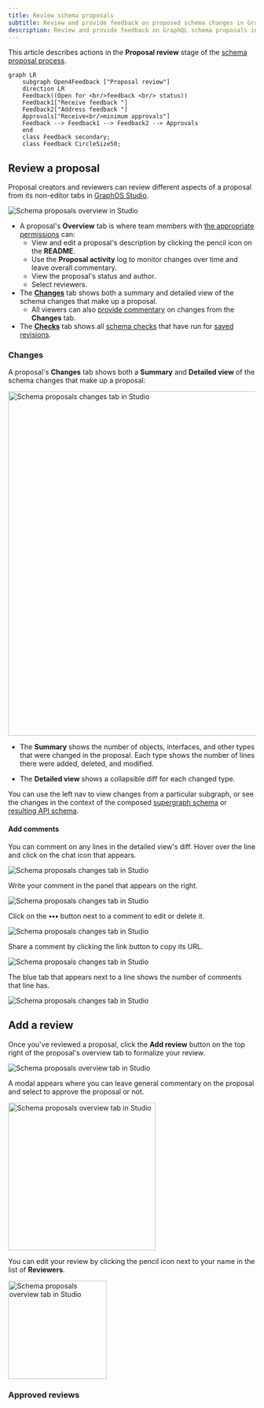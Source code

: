 ```yaml
---
title: Review schema proposals
subtitle: Review and provide feedback on proposed schema changes in GraphOS
description: Review and provide feedback on GraphQL schema proposals in GraphOS Studio. Explore changes, add comments, and approve proposals.
---
```


<GraphOSEnterpriseRequired />

This article describes actions in the **Proposal review** stage of the [schema proposal process](./schema-proposals#proposal-process).

```mermaid
graph LR
    subgraph Open4Feedback ["Proposal review"]
    direction LR
    Feedback((Open for <br/>feedback <br/> status))
    Feedback1["Receive feedback "]
    Feedback2["Address feedback "]
    Approvals["Receive<br/>minimum approvals"]
    Feedback --> Feedback1 --> Feedback2 --> Approvals
    end
    class Feedback secondary;
    class Feedback CircleSize50;
```

## Review a proposal

Proposal creators and reviewers can review different aspects of a proposal from its non-editor tabs in [GraphOS Studio](https://studio.apollographql.com?referrer=docs-content).

<img
  src="../img/schema-proposals/proposal-overview.jpg"
  className="screenshot"
  alt="Schema proposals overview in Studio"
/>

- A proposal's **Overview** tab is where team members with [the appropriate permissions](./configure-proposals#configure-permissions-and-approvals) can:
  - View and edit a proposal's description by clicking the pencil icon on the **README**.
  - Use the **Proposal activity** log to monitor changes over time and leave overall commentary.
  - View the proposal's status and author.
  - Select reviewers.
- The [**Changes**](#changes) tab shows both a summary and detailed view of the schema changes that make up a proposal.
  - All viewers can also [provide commentary](#add-comments) on changes from the **Changes** tab.
- The [**Checks**](./propose-changes#schema-checks) tab shows all [schema checks](./schema-checks) that have run for [saved revisions](./propose-changes#save-revisions).

### Changes

A proposal's **Changes** tab shows both a **Summary** and **Detailed view** of the schema changes that make up a proposal:

<img
  src="../img/schema-proposals/changes.jpg"
  className="screenshot"
  alt="Schema proposals changes tab in Studio"
  width="700"
/>

- The **Summary** shows the number of objects, interfaces, and other types that were changed in the proposal. Each type shows the number of lines there were added, deleted, and modified.

- The **Detailed view** shows a collapsible diff for each changed type.

You can use the left nav to view changes from a particular subgraph, or see the changes in the context of the composed [supergraph schema](/federation/federated-types/overview/#supergraph-schema) or [resulting API schema](/federation/federated-types/overview/#api-schema).

#### Add comments

You can comment on any lines in the detailed view's diff. Hover over the line and click on the chat icon that appears.

<img
  src="../img/schema-proposals/add-comment.jpg"
  className="screenshot"
  alt="Schema proposals changes tab in Studio"
/>

Write your comment in the panel that appears on the right.

<img
  src="../img/schema-proposals/write-comment.jpg"
  className="screenshot"
  alt="Schema proposals changes tab in Studio"
/>

Click on the **•••** button next to a comment to edit or delete it.

<img
  src="../img/schema-proposals/edit-comment.jpg"
  className="screenshot"
  alt="Schema proposals changes tab in Studio"
/>

Share a comment by clicking the link button to copy its URL.

<img
  src="../img/schema-proposals/share-comment.jpg"
  className="screenshot"
  alt="Schema proposals changes tab in Studio"
/>

The blue tab that appears next to a line shows the number of comments that line has.

<img
  src="../img/schema-proposals/comments-number.jpg"
  className="screenshot"
  alt="Schema proposals changes tab in Studio"
/>

## Add a review

Once you've reviewed a proposal, click the **Add review** button on the top right of the proposal's overview tab to formalize your review.

<img
  src="../img/schema-proposals/add-review.jpg"
  className="screenshot"
  alt="Schema proposals overview tab in Studio"
/>

A modal appears where you can leave general commentary on the proposal and select to approve the proposal or not.

<img
  src="../img/schema-proposals/add-review-modal.jpg"
  className="screenshot"
  alt="Schema proposals overview tab in Studio"
  width="300"
/>

You can edit your review by clicking the pencil icon next to your name in the list of **Reviewers**.

<img
  src="../img/schema-proposals/edit-review.jpg"
  className="screenshot"
  alt="Schema proposals overview tab in Studio"
  width="200"
/>

### Approved reviews

<ApprovedSchemaProposals />

